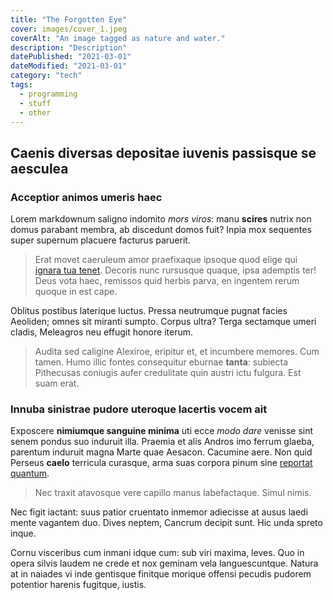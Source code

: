 ```yaml
---
title: "The Forgotten Eye"
cover: images/cover_1.jpeg
coverAlt: "An image tagged as nature and water."
description: "Description"
datePublished: "2021-03-01"
dateModified: "2021-03-01"
category: "tech"
tags:
  - programming
  - stuff
  - other
---
```

## Caenis diversas depositae iuvenis passisque se aesculea

### Acceptior animos umeris haec

Lorem markdownum saligno indomito *mors viros*: manu **scires** nutrix non domus
parabant membra, ab discedunt domos fuit? Inpia mox sequentes super supernum
placuere facturus paruerit.

> Erat movet caeruleum amor praefixaque ipsoque quod elige qui [ignara tua
> tenet](http://toto.org/). Decoris nunc rursusque quaque, ipsa ademptis ter!
> Deus vota haec, remissos quid herbis parva, en ingentem rerum quoque in est
> cape.

Oblitus postibus laterique luctus. Pressa neutrumque pugnat facies Aeoliden;
omnes sit miranti sumpto. Corpus ultra? Terga sectamque umeri cladis, Meleagros
neu effugit honore iterum.

> Audita sed caligine Alexiroe, eripitur et, et incumbere memores. Cum tamen.
> Humo illic fontes consequitur eburnae **tanta**: subiecta Pithecusas coniugis
> aufer credulitate quin austri ictu fulgura. Est suam erat.

### Innuba sinistrae pudore uteroque lacertis vocem ait

Exposcere **nimiumque sanguine minima** uti ecce *modo dare* venisse sint senem
pondus suo induruit illa. Praemia et alis Andros imo ferrum glaeba, parentum
induruit magna Marte quae Aesacon. Cacumine aere. Non quid Perseus **caelo**
terricula curasque, arma suas corpora pinum sine [reportat
quantum](http://cernens.com/).

> Nec traxit atavosque vere capillo manus labefactaque. Simul nimis.

Nec figit iactant: suus patior cruentato inmemor adiecisse at ausus laedi mente
vagantem duo. Dives neptem, Cancrum decipit sunt. Hic unda spreto inque.

Cornu visceribus cum inmani idque cum: sub viri maxima, leves. Quo in opera
silvis laudem ne crede et nox geminam vela languescuntque. Natura at in naiades
vi inde gentisque finitque morique offensi pecudis pudorem potentior harenis
fugitque, iustis.
